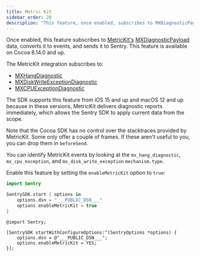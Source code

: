 ```yaml
---
title: Metric Kit
sidebar_order: 20
description: "This feature, once enabled, subscribes to MXDiagnosticPayload data of MetricKit and it to Sentry."
---
```


Once enabled, this feature subscribes to [MetricKit's](https://developer.apple.com/documentation/metrickit) [MXDiagnosticPayload](https://developer.apple.com/documentation/metrickit/mxdiagnosticpayload) data, converts it to events, and sends it to Sentry. This feature is available on Cocoa 8.14.0 and up.

The MetricKit integration subscribes to:

- [MXHangDiagnostic](https://developer.apple.com/documentation/metrickit/mxhangdiagnostic)
- [MXDiskWriteExceptionDiagnostic](https://developer.apple.com/documentation/metrickit/mxdiskwriteexceptiondiagnostic)
- [MXCPUExceptionDiagnostic](https://developer.apple.com/documentation/metrickit/mxcpuexceptiondiagnostic)

The SDK supports this feature from iOS 15 and up and macOS 12 and up because in these versions, MetricKit delivers diagnostic reports immediately, which allows the Sentry SDK to apply current data from the scope.

Note that the Cocoa SDK has no control over the stacktraces provided by MetricKit. Some only offer a couple of frames. If these aren't useful to you, you can drop them in <PlatformLink to="/configuration/filtering/#filtering-error-events/">`beforeSend`</PlatformLink>.

You can identify MetricKit events by looking at the `mx_hang_diagnostic`, `mx_cpu_exception`, and `mx_disk_write_exception` `mechanism.type`.

Enable this feature by setting the `enableMetricKit` option to `true`:

<SignInNote />

```swift {tabTitle:Swift}
import Sentry

SentrySDK.start { options in
    options.dsn = "___PUBLIC_DSN___"
    options.enableMetricKit = true
}
```

```objc {tabTitle:Objective-C}
@import Sentry;

[SentrySDK startWithConfigureOptions:^(SentryOptions *options) {
    options.dsn = @"___PUBLIC_DSN___";
    options.enableMetricKit = YES;
}];
```
